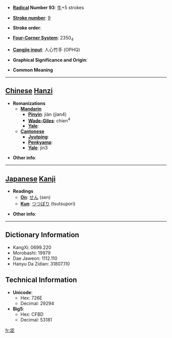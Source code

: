 * '''[[Wiktionary:Chinese radical index| Radical]] Number 93''': [[Wiktionary:Chinese radical index 牛|牛]]+5 strokes

* '''[[Wiktionary:Chinese total strokes index|Stroke number]]''': [[Wiktionary:Chinese total strokes index 9|9]]

* '''Stroke order''': 

* '''[[Wiktionary:Chinese four corner index|Four-Corner System]]''': 2350<sub>4</sub>

* '''[[Wiktionary:Chinese Cangjie index|Cangjie input]]''': 人心竹手 (OPHQ)

* '''Graphical Significance and Origin''': 

* '''Common Meaning'''

----

== [[Chinese]] [[Hanzi]] ==

* '''Romanizations'''
** '''[[Mandarin]]'''
*** '''[[Pinyin]]''': jiàn (jian4)
*** '''[[Wade-Giles]]''': chien<sup>4</sup>
*** '''[[Yale]]''': 
** '''[[Cantonese]]'''
*** '''[[Jyutping]]''':
*** '''[[Penkyamp]]''': 
*** '''[[Yale]]''': jin3

* '''Other info''': 

----

== [[Japanese]] [[Kanji]] ==

* '''Readings'''
** '''[[On]]''': [[せん]] (sen)
** '''[[Kun]]''': [[つつぽり]] (tsutsupori)

* '''Other info''':  

----

== Dictionary Information ==

* KangXi: 0699.220
* Morobashi: 19979
* Dae Jaweon: 1112.110
* Hanyu Da Zidian: 31807.110

== Technical Information ==

* '''Unicode''':
** Hex: 726E
** Decimal: 29294
* '''Big5''':
** Hex: CFBD
** Decimal: 53181

[[fr:牮]]